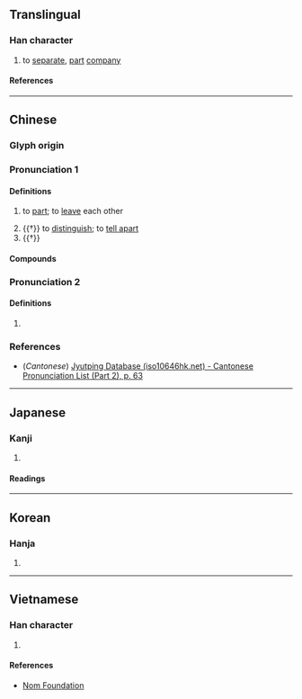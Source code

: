 {{character info/new}}
==Translingual==

===Han character===
{{Han char|rn=9|rad=人|as=04|sn=6|four=21210|canj=OPP|ids=⿰亻比}}

# to [[separate]], [[part]] [[company]]

====References====
{{Han ref|kx=0094.120|dkj=00404|dj=0200.040|hdz=10121.010|uh=4EF3}}

----

==Chinese==
{{zh-forms}}

===Glyph origin===
{{Han etym}}

===Pronunciation 1===
{{zh-pron
|m=pǐ
|c=pei2
|mc=2+3
|oc=1+2+4
|mn=pí/pî
|ma=
|cat=v
}}

====Definitions====
{{zh-hanzi}}

# {{lb|zh|literary}} to [[part]]; to [[leave]] each other
# {{†}} to [[distinguish]]; to [[tell apart]]
# {{†}} {{zh-alt-form|比}}

====Compounds====
{{zh-der|仳別|仳脇|仳𠌯|仳離}}

===Pronunciation 2===
{{zh-pron
|m=pí
|c=pei4
|mc=1
|oc=3
|cat=n
}}

====Definitions====
{{zh-hanzi}}

# {{zh-only|仳倠}}

===References===
* (''Cantonese'') [http://www.iso10646hk.net/jp/document/download.jsp Jyutping Database (iso10646hk.net) - Cantonese Pronunciation List (Part 2), p. 63]

----

==Japanese==

===Kanji===
{{ja-kanji|grade=|rs=人04}}

# {{rfdef|ja|sort=人04}}

====Readings====
{{ja-readings
|goon=び
|kanon=ひ
|kun=わか-れる
}}

----

==Korean==

===Hanja===
{{ko-hanja|비}}

# {{rfdef|ko|sort=人04}}

----

==Vietnamese==

===Han character===
{{vi-readings|rs=人04|reading=tị}}

# {{rfdef|vi|sort=人04}}

====References====
*[http://nomfoundation.org/common/nom_details.php?codepoint=4ef3 Nom Foundation]